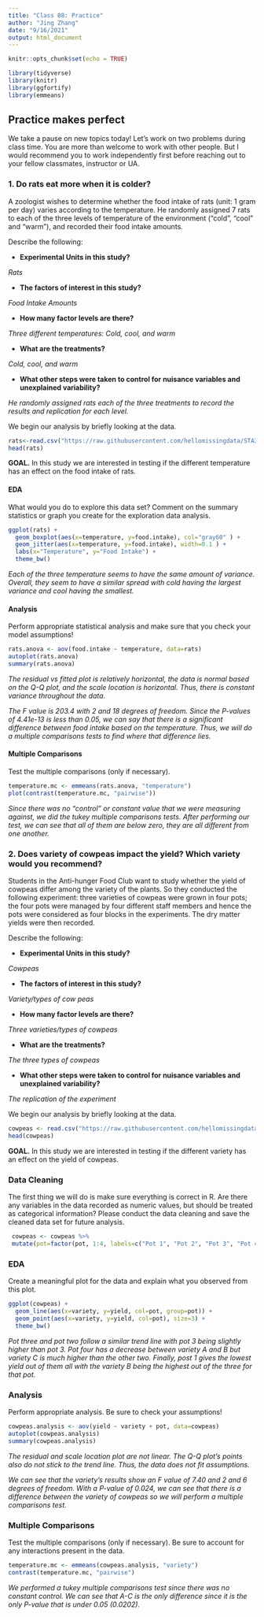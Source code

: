 ---
title: "Class 08: Practice"
author: "Jing Zhang"
date: "9/16/2021"
output: html_document
---

```{r setup, include=FALSE}
knitr::opts_chunk$set(echo = TRUE)
```

```{r, message=FALSE, warning=FALSE}
library(tidyverse)
library(knitr)
library(ggfortify)
library(emmeans)
```

## Practice makes perfect

We take a pause on new topics today! Let's work on two problems during class time. You are more than welcome to work with other people. But I would recommend you to work independently first before reaching out to your fellow classmates, instructor or UA. 


### 1. Do rats eat more when it is colder? 

A zoologist wishes to determine whether the food intake of rats (unit: 1 gram per day) varies according to the temperature. He randomly assigned 7 rats to each of the three levels of temperature of the environment ("cold", "cool" and "warm"), and recorded their food intake amounts. 



Describe the following:

* **Experimental Units in this study?**  

*Rats*

* **The factors of interest in this study?**

*Food Intake Amounts*

* **How many factor levels are there?**

*Three different temperatures: Cold, cool, and warm*

* **What are the treatments?**

*Cold, cool, and warm*

* **What other steps were taken to control for nuisance variables and unexplained variability?**  

*He randomly assigned rats each of the three treatments to record the results and replication for each level.*

We begin our analysis by briefly looking at the data. 


```{r  }
rats<-read.csv("https://raw.githubusercontent.com/hellomissingdata/STA363/main/IC08_1.csv")
head(rats)
```
 

**GOAL.** In this study we are interested in testing if the different temperature has an effect on the food intake of rats.



#### EDA

What would you do to explore this data set? Comment on the summary statistics or graph you create for the exploration data analysis. 

```{r}
ggplot(rats) + 
  geom_boxplot(aes(x=temperature, y=food.intake), col="gray60" ) +
  geom_jitter(aes(x=temperature, y=food.intake), width=0.1 ) +
  labs(x="Temperature", y="Food Intake") + 
  theme_bw()
```

*Each of the three temperature seems to have the same amount of variance. Overall, they seem to have a similar spread with cold having the largest variance and cool having the smallest.*

#### Analysis

Perform appropriate statistical analysis and make sure that you check your model assumptions!

```{r}
rats.anova <- aov(food.intake ~ temperature, data=rats)
autoplot(rats.anova)
summary(rats.anova)
```

*The residual vs fitted plot is relatively horizontal, the data is normal based on the Q-Q plot, and the scale location is horizontal. Thus, there is constant variance throughout the data.*

*The F value is 203.4 with 2 and 18 degrees of freedom. Since the P-values of 4.41e-13 is less than 0.05, we can say that there is a significant difference between food intake based on the temperature. Thus, we will do a multiple comparisons tests to find where that difference lies.*


#### Multiple Comparisons

Test the multiple comparisons (only if necessary). 

```{r}
temperature.mc <- emmeans(rats.anova, "temperature")
plot(contrast(temperature.mc, "pairwise"))
```

*Since there was no "control" or constant value that we were measuring against, we did the tukey multiple comparisons tests. After performing our test, we can see that all of them are below zero, they are all different from one another.*












### 2. Does variety of cowpeas impact the yield? Which variety would you recommend?  


Students in the Anti-hunger Food Club want to study whether the yield of cowpeas differ among the variety of the plants. So they conducted the following experiment: three varieties of cowpeas were grown in four pots; the four pots were managed by four different staff members and hence the pots were considered as four blocks in the experiments. The dry matter yields were then recorded. 

Describe the following:

* **Experimental Units in this study?**  

*Cowpeas*

* **The factors of interest in this study?**

*Variety/types of cow peas*

* **How many factor levels are there?**

*Three varieties/types of cowpeas*

* **What are the treatments?**

*The three types of cowpeas*

* **What other steps were taken to control for nuisance variables and unexplained variability?**  

*The replication of the experiment *

We begin our analysis by briefly looking at the data. 

```{r}
cowpeas <- read.csv("https://raw.githubusercontent.com/hellomissingdata/STA363/main/IC08_2.csv")
head(cowpeas)
```

**GOAL.** In this study we are interested in testing if the different variety has an effect on the yield of cowpeas.

### Data Cleaning

The first thing we will do is make sure everything is correct in R. Are there any variables in the data recorded as numeric values, but should be treated as categorical information? Please conduct the data cleaning and save the cleaned data set for future analysis. 

```{r}
 cowpeas <- cowpeas %>%
 mutate(pot=factor(pot, 1:4, labels=c("Pot 1", "Pot 2", "Pot 3", "Pot 4")))
```

### EDA

Create a meaningful plot for the data and explain what you observed from this plot. 

```{r}
ggplot(cowpeas) + 
  geom_line(aes(x=variety, y=yield, col=pot, group=pot)) + 
  geom_point(aes(x=variety, y=yield, col=pot), size=3) +
  theme_bw()
```

*Pot three and pot two follow a similar trend line with pot 3 being slightly higher than pot 3. Pot four has a decrease between variety A and B but variety C is much higher than the other two. Finally, post 1 gives the lowest yield out of them all with the variety B being the highest out of the three for that pot.*

### Analysis

Perform appropriate analysis. Be sure to check your assumptions!

```{r}
cowpeas.analysis <- aov(yield ~ variety + pot, data=cowpeas)
autoplot(cowpeas.analysis)
summary(cowpeas.analysis) 
```

*The residual and scale location plot are not linear. The Q-Q plot's points also do not stick to the trend line. Thus, the data does not fit assumptions.*

*We can see that the variety's results show an F value of 7.40 and 2 and 6 degrees of freedom. With a P-value of 0.024, we can see that there is a difference between the variety of cowpeas so we will perform a multiple comparisons test.*


### Multiple Comparisons

Test the multiple comparisons (only if necessary). Be sure to account for any interactions present in the data.

```{r}
temperature.mc <- emmeans(cowpeas.analysis, "variety")
contrast(temperature.mc, "pairwise")
```

*We performed a tukey multiple comparisons test since there was no constant control. We can see that A-C is the only difference since it is the only P-value that is under 0.05 (0.0202).*







